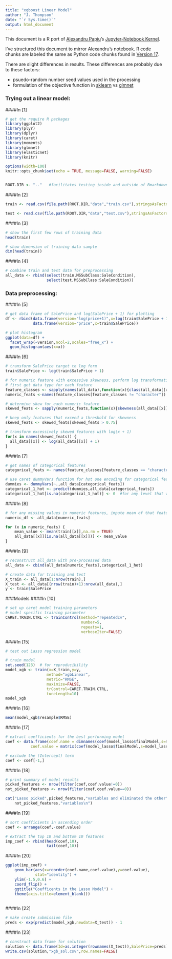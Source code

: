 ```yaml
---
title: "xgboost Linear Model"
author: "J. Thompson"
date: "`r Sys.time()`"
output: html_document
---
```


This document is a R port of [Alexandru Papiu](https://www.kaggle.com/apapiu)'s 
[Jupyter-Notebook Kernel](https://www.kaggle.com/apapiu/house-prices-advanced-regression-techniques/regularized-linear-models).

I've structured this document to mirror Alexandru's notebook.  R code chunks 
are labeled the same as Python code chunks found in [Version 17](https://www.kaggle.com/apapiu/house-prices-advanced-regression-techniques/regularized-linear-models/run/373120).

There are slight differences in results.  These differences are probably due to
these factors:

* psuedo-random number seed values used in the processing
* formulation of the objective function in [sklearn](http://scikit-learn.org/stable/modules/linear_model.html#lasso) vs [glmnet](https://web.stanford.edu/~hastie/glmnet/glmnet_alpha.html#lin)

### Trying out a linear model:
####In [1]
```r
# get the require R packages
library(ggplot2)
library(plyr)
library(dplyr)
library(caret)
library(moments)
library(glmnet)
library(elasticnet)
library(knitr)

options(width=100)
knitr::opts_chunk$set(echo = TRUE, message=FALSE, warning=FALSE)


ROOT.DIR <- ".."   #facilitates testing inside and outside of Rmarkdown notebook
```


####In [2]
```r
train <- read.csv(file.path(ROOT.DIR,"data","train.csv"),stringsAsFactors = FALSE)

test <- read.csv(file.path(ROOT.DIR,"data","test.csv"),stringsAsFactors = FALSE)
```

####In [3]
```r
# show the first few rows of training data
head(train)

# show dimension of training data sample
dim(head(train))
```

####In [4]
```r
# combine train and test data for preprocessing
all_data <- rbind(select(train,MSSubClass:SaleCondition),
                  select(test,MSSubClass:SaleCondition))
```



### Data preprocessing:
####In [5]
```r
# get data frame of SalePrice and log(SalePrice + 1) for plotting
df <- rbind(data.frame(version="log(price+1)",x=log(train$SalePrice + 1)),
            data.frame(version="price",x=train$SalePrice))

# plot histogram
ggplot(data=df) +
  facet_wrap(~version,ncol=2,scales="free_x") +
  geom_histogram(aes(x=x))
```


####In [6]
```r

# transform SalePrice target to log form
train$SalePrice <- log(train$SalePrice + 1)

# for numeric feature with excessive skewness, perform log transformation
# first get data type for each feature
feature_classes <- sapply(names(all_data),function(x){class(all_data[[x]])})
numeric_feats <-names(feature_classes[feature_classes != "character"])

# determine skew for each numeric feature
skewed_feats <- sapply(numeric_feats,function(x){skewness(all_data[[x]],na.rm=TRUE)})

# keep only features that exceed a threshold for skewness
skewed_feats <- skewed_feats[skewed_feats > 0.75]

# transform excessively skewed features with log(x + 1)
for(x in names(skewed_feats)) {
  all_data[[x]] <- log(all_data[[x]] + 1)
}

```


####In [7]
```r

# get names of categorical features
categorical_feats <- names(feature_classes[feature_classes == "character"])

# use caret dummyVars function for hot one encoding for categorical features
dummies <- dummyVars(~.,all_data[categorical_feats])
categorical_1_hot <- predict(dummies,all_data[categorical_feats])
categorical_1_hot[is.na(categorical_1_hot)] <- 0  #for any level that was NA, set to zero

```


####In [8]
```r

# for any missing values in numeric features, impute mean of that feature
numeric_df <- all_data[numeric_feats]

for (x in numeric_feats) {
    mean_value <- mean(train[[x]],na.rm = TRUE)
    all_data[[x]][is.na(all_data[[x]])] <- mean_value
}

```

####In [9]
```r
# reconstruct all_data with pre-processed data
all_data <- cbind(all_data[numeric_feats],categorical_1_hot)

# create data for training and test
X_train <- all_data[1:nrow(train),]
X_test <- all_data[(nrow(train)+1):nrow(all_data),]
y <- train$SalePrice
```


###Models
####In [10]
```r

# set up caret model training parameters
# model specific training parameter
CARET.TRAIN.CTRL <- trainControl(method="repeatedcv",
                                 number=5,
                                 repeats=1,
                                 verboseIter=FALSE)
```

####In [15]
```r
# test out Lasso regression model

# train model
set.seed(123)  # for reproducibility
model_xgb <- train(x=X_train,y=y,
                  method="xgbLinear",
                  metric="RMSE",
                  maximize=FALSE,
                  trControl=CARET.TRAIN.CTRL,
                  tuneLength=10)
model_xgb
```


####In [16]
```r
mean(model_xgb$resample$RMSE)
```

####In [17]
```r
# extract coefficients for the best performing model
coef <- data.frame(coef.name = dimnames(coef(model_lasso$finalModel,s=model_lasso$bestTune$lambda))[[1]], 
           coef.value = matrix(coef(model_lasso$finalModel,s=model_lasso$bestTune$lambda)))

# exclude the (Intercept) term
coef <- coef[-1,]
```

####In [18]
```r
# print summary of model results
picked_features <- nrow(filter(coef,coef.value!=0))
not_picked_features <- nrow(filter(coef,coef.value==0))

cat("Lasso picked",picked_features,"variables and eliminated the other",
    not_picked_features,"variables\n")
```


####In [19]
```r
# sort coefficients in ascending order
coef <- arrange(coef,-coef.value)

# extract the top 10 and bottom 10 features
imp_coef <- rbind(head(coef,10),
                  tail(coef,10))
```


####In [20]
```r
ggplot(imp_coef) +
    geom_bar(aes(x=reorder(coef.name,coef.value),y=coef.value),
             stat="identity") +
    ylim(-1.5,0.6) +
    coord_flip() +
    ggtitle("Coefficents in the Lasso Model") +
    theme(axis.title=element_blank())
    
```

####In [22]
```r
# make create submission file
preds <- exp(predict(model_xgb,newdata=X_test)) - 1
```

####In [23]
```r
# construct data frame for solution
solution <- data.frame(Id=as.integer(rownames(X_test)),SalePrice=preds)
write.csv(solution,"xgb_sol.csv",row.names=FALSE)
```

